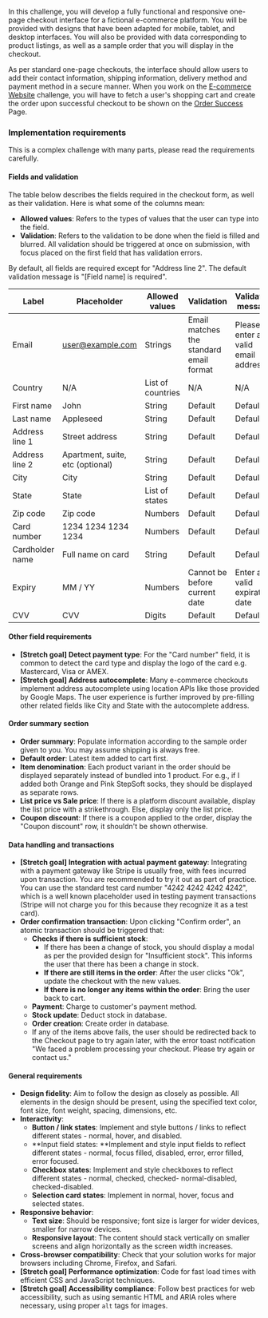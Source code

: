 In this challenge, you will develop a fully functional and responsive one-page checkout interface for a fictional e-commerce platform. You will be provided with designs that have been adapted for mobile, tablet, and desktop interfaces. You will also be provided with data corresponding to product listings, as well as a sample order that you will display in the checkout.

As per standard one-page checkouts, the interface should allow users to add their contact information, shipping information, delivery method and payment method in a secure manner. When you work on the [E-commerce Website](/projects/challenges/e-commerce-website) challenge, you will have to fetch a user's shopping cart and create the order upon successful checkout to be shown on the [Order Success](/projects/challenges/order-success-section) Page.

### Implementation requirements

This is a complex challenge with many parts, please read the requirements carefully.

#### Fields and validation

The table below describes the fields required in the checkout form, as well as their validation. Here is what some of the columns mean:

- **Allowed values**: Refers to the types of values that the user can type into the field.
- **Validation**: Refers to the validation to be done when the field is filled and blurred. All validation should be triggered at once on submission, with focus placed on the first field that has validation errors.

By default, all fields are required except for "Address line 2". The default validation message is "[Field name] is required".

| Label | Placeholder | Allowed values | Validation | Validation message |
| --- | --- | --- | --- | --- |
| Email | user@example.com | Strings | Email matches the standard email format | Please enter a valid email address. |
| Country | N/A | List of countries | N/A | N/A |
| First name | John | String | Default | Default |
| Last name | Appleseed | String | Default | Default |
| Address line 1 | Street address | String | Default | Default |
| Address line 2 | Apartment, suite, etc (optional) | String | Default | Default |
| City | City | String | Default | Default |
| State | State | List of states | Default | Default |
| Zip code | Zip code | Numbers | Default | Default |
| Card number | 1234 1234 1234 1234 | Numbers | Default | Default |
| Cardholder name | Full name on card | String | Default | Default |
| Expiry | MM / YY | Numbers | Cannot be before current date | Enter a valid expiration date |
| CVV | CVV | Digits | Default | Default |

#### Other field requirements

- **[Stretch goal] Detect payment type**: For the "Card number" field, it is common to detect the card type and display the logo of the card e.g. Mastercard, Visa or AMEX.
- **[Stretch goal] Address autocomplete**: Many e-commerce checkouts implement address autocomplete using location APIs like those provided by Google Maps. The user experience is further improved by pre-filling other related fields like City and State with the autocomplete address.

#### Order summary section

- **Order summary**: Populate information according to the sample order given to you. You may assume shipping is always free.
- **Default order**: Latest item added to cart first.
- **Item denomination**: Each product variant in the order should be displayed separately instead of bundled into 1 product. For e.g., if I added both Orange and Pink StepSoft socks, they should be displayed as separate rows.
- **List price vs Sale price**: If there is a platform discount available, display the list price with a strikethrough. Else, display only the list price.
- **Coupon discount**: If there is a coupon applied to the order, display the "Coupon discount" row, it shouldn't be shown otherwise.

#### Data handling and transactions

- **[Stretch goal] Integration with actual payment gateway**: Integrating with a payment gateway like Stripe is usually free, with fees incurred upon transaction. You are recommended to try it out as part of practice. You can use the standard test card number "4242 4242 4242 4242", which is a well known placeholder used in testing payment transactions (Stripe will not charge you for this because they recognize it as a test card).
- **Order confirmation transaction**: Upon clicking "Confirm order", an atomic transaction should be triggered that:
  - **Checks if there is sufficient stock**:
    - If there has been a change of stock, you should display a modal as per the provided design for "Insufficient stock". This informs the user that there has been a change in stock.
    - **If there are still items in the order**: After the user clicks "Ok", update the checkout with the new values.
    - **If there is no longer any items within the order**: Bring the user back to cart.
  - **Payment**: Charge to customer's payment method.
  - **Stock update**: Deduct stock in database.
  - **Order creation**: Create order in database.
  - If any of the items above fails, the user should be redirected back to the Checkout page to try again later, with the error toast notification "We faced a problem processing your checkout. Please try again or contact us."

#### General requirements

- **Design fidelity**: Aim to follow the design as closely as possible. All elements in the design should be present, using the specified text color, font size, font weight, spacing, dimensions, etc.
- **Interactivity**:
  - **Button / link states**: Implement and style buttons / links to reflect different states - normal, hover, and disabled.
  - **Input field states: **Implement and style input fields to reflect different states - normal, focus filled, disabled, error, error filled, error focused.
  - **Checkbox states**: Implement and style checkboxes to reflect different states - normal, checked, checked- normal-disabled, checked-disabled.
  - **Selection card states**: Implement in normal, hover, focus and selected states.
- **Responsive behavior**:
  - **Text size**: Should be responsive; font size is larger for wider devices, smaller for narrow devices.
  - **Responsive layout**: The content should stack vertically on smaller screens and align horizontally as the screen width increases.
- **Cross-browser compatibility**: Check that your solution works for major browsers including Chrome, Firefox, and Safari.
- **[Stretch goal] Performance optimization**: Code for fast load times with efficient CSS and JavaScript techniques.
- **[Stretch goal] Accessibility compliance**: Follow best practices for web accessibility, such as using semantic HTML and ARIA roles where necessary, using proper `alt` tags for images.
